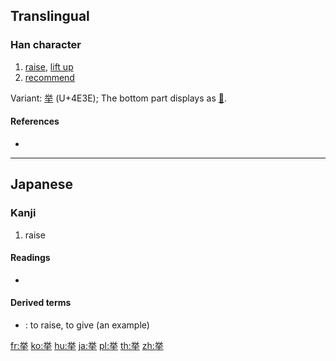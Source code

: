 {{character info/new}}
{{also|拳|舉}}
==Translingual==
{{Han simplified forms|舉|挙|举}}
{{Han simp|擧|f=與|t=兴}}
===Han character===
{{Han char|rn=64|rad=手|as=06|sn=10|four=|canj=FCQ,XFCQ|ids=⿱兴手}}

# [[raise]], [[lift up]]
# [[recommend]]

Variant: [[举]] (U+4E3E); The bottom part displays as [[𠀆]].

====References====
* {{Han ref|kx=0431.171|dkj=12081|dj=0780.230|hdz=31864.081|uh=6319|ud=25369}}

----

==Japanese==
{{ja-kanji forms|挙|擧}}

===Kanji===
{{ja-kanji|grade=4|rs=手06|style=s|kyu=擧}}

# raise

====Readings====
* {{ja-readings|goon=[[こ]] (ko)|kanon=[[きょ]] (kyo)|kun=[[あげる]] (ageru), [[あがる]] (agaru), [[こぞる]] (kozoru)}}

====Derived terms====
* {{ja-r|挙げる|あげる}}: to raise, to give (an example)

[[fr:挙]]
[[ko:挙]]
[[hu:挙]]
[[ja:挙]]
[[pl:挙]]
[[th:挙]]
[[zh:挙]]